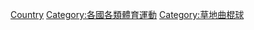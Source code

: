 {{Categories by country|nocat}}
{{Commons cat|Field hockey by country}}

[[Category:曲棍球|Country]]
[[Category:各國各類體育運動|Category:各國各類體育運動]]
[[Category:草地曲棍球|Category:草地曲棍球]]